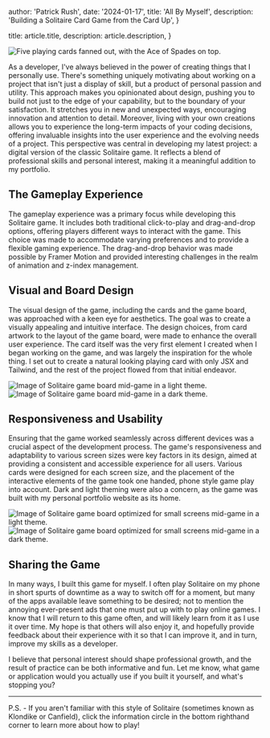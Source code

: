
  author: 'Patrick Rush',
  date: '2024-01-17',
  title: 'All By Myself',
  description:
    'Building a Solitaire Card Game from the Card Up',
}

  title: article.title,
  description: article.description,
}


<div className="flex justify-center">
    <Image src={cardGameLogo} alt="Five playing cards fanned out, with the Ace of Spades on top." />
</div>

As a developer, I've always believed in the power of creating things that I personally use. There's something uniquely motivating about working on a project that isn't just a display of skill, but a product of personal passion and utility. This approach makes you opinionated about design, pushing you to build not just to the edge of your capability, but to the boundary of your satisfaction. It stretches you in new and unexpected ways, encouraging innovation and attention to detail. Moreover, living with your own creations allows you to experience the long-term impacts of your coding decisions, offering invaluable insights into the user experience and the evolving needs of a project. This perspective was central in developing my latest project: a digital version of the classic Solitaire game. It reflects a blend of professional skills and personal interest, making it a meaningful addition to my portfolio.

## The Gameplay Experience

The gameplay experience was a primary focus while developing this Solitaire game. It includes both traditional click-to-play and drag-and-drop options, offering players different ways to interact with the game. This choice was made to accommodate varying preferences and to provide a flexible gaming experience. The drag-and-drop behavior was made possible by Framer Motion and provided interesting challenges in the realm of animation and z-index management.

## Visual and Board Design

The visual design of the game, including the cards and the game board, was approached with a keen eye for aesthetics. The goal was to create a visually appealing and intuitive interface. The design choices, from card artwork to the layout of the game board, were made to enhance the overall user experience. The card itself was the very first element I created when I began working on the game, and was largely the inspiration for the whole thing. I set out to create a natural looking playing card with only JSX and Tailwind, and the rest of the project flowed from that initial endeavor.

<div className="block dark:hidden">
    <div className="flex justify-center">
        <Image src={gameBoardLight} alt="Image of Solitaire game board mid-game in a light theme." />
    </div>
</div>
<div className="hidden dark:block">
    <div className="flex justify-center">
        <Image src={gameBoardDark} alt="Image of Solitaire game board mid-game in a dark theme." />
    </div>
</div>

## Responsiveness and Usability

Ensuring that the game worked seamlessly across different devices was a crucial aspect of the development process. The game&apos;s responsiveness and adaptability to various screen sizes were key factors in its design, aimed at providing a consistent and accessible experience for all users. Various cards were designed for each screen size, and the placement of the interactive elements of the game took one handed, phone style game play into account. Dark and light theming were also a concern, as the game was built with my personal portfolio website as its home. 

<div className="block dark:hidden">
    <div className="flex max-h-48 justify-center">
        <Image src={gameSmallLight} width={300} alt="Image of Solitaire game board optimized for small screens mid-game in a light theme." />
    </div>
</div>
<div className="hidden dark:block">
    <div className="flex max-h-48 justify-center">
        <Image src={gameSmallDark} width={300} alt="Image of Solitaire game board optimized for small screens mid-game in a dark theme." />
    </div>
</div>

## Sharing the Game

In many ways, I built this game for myself. I often play Solitaire on my phone in short spurts of downtime as a way to switch off for a moment, but many of the apps available leave something to be desired; not to mention the annoying ever-present ads that one must put up with to play online games. I know that I will return to this game often, and will likely learn from it as I use it over time. My hope is that others will also enjoy it, and hopefully provide feedback about their experience with it so that I can improve it, and in turn, improve my skills as a developer.

I believe that personal interest should shape professional growth, and the result of practice can be both informative and fun. Let me know, what game or application would you actually use if you built it yourself, and what's stopping you?

---

P.S. - If you aren't familiar with this style of Solitaire (sometimes known as Klondike or Canfield), click the information circle in the bottom righthand corner to learn more about how to play!